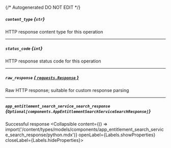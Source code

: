 {/* Autogenerated DO NOT EDIT  */}

##### `content_type` *{`str`}*
HTTP response content type for this operation

---
##### `status_code` *{`int`}*
HTTP response status code for this operation

---
##### `raw_response` [*{ `requests.Response` }*](https://requests.readthedocs.io/en/latest/api/#requests.Response)
Raw HTTP response; suitable for custom response parsing

---
##### `app_entitlement_search_service_search_response` *{`Optional[components.AppEntitlementSearchServiceSearchResponse]`}*
Successful response
<Collapsible content={() => import('/content/types/models/components/app_entitlement_search_service_search_response/python.mdx')} openLabel={Labels.showProperties} closeLabel={Labels.hideProperties}>
</Collapsible>


